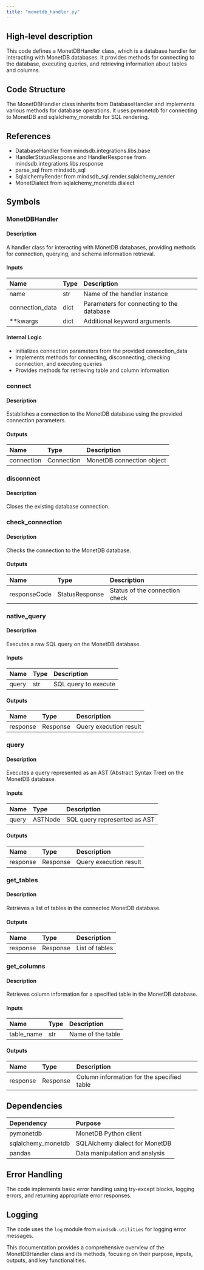 ```yaml
---
title: "monetdb_handler.py"
---
```


## High-level description
This code defines a MonetDBHandler class, which is a database handler for interacting with MonetDB databases. It provides methods for connecting to the database, executing queries, and retrieving information about tables and columns.

## Code Structure
The MonetDBHandler class inherits from DatabaseHandler and implements various methods for database operations. It uses pymonetdb for connecting to MonetDB and sqlalchemy_monetdb for SQL rendering.

## References
- DatabaseHandler from mindsdb.integrations.libs.base
- HandlerStatusResponse and HandlerResponse from mindsdb.integrations.libs.response
- parse_sql from mindsdb_sql
- SqlalchemyRender from mindsdb_sql.render.sqlalchemy_render
- MonetDialect from sqlalchemy_monetdb.dialect

## Symbols

### MonetDBHandler
#### Description
A handler class for interacting with MonetDB databases, providing methods for connection, querying, and schema information retrieval.

#### Inputs
| Name | Type | Description |
|:-----|:-----|:------------|
| name | str | Name of the handler instance |
| connection_data | dict | Parameters for connecting to the database |
| **kwargs | dict | Additional keyword arguments |

#### Internal Logic
- Initializes connection parameters from the provided connection_data
- Implements methods for connecting, disconnecting, checking connection, and executing queries
- Provides methods for retrieving table and column information

### connect
#### Description
Establishes a connection to the MonetDB database using the provided connection parameters.

#### Outputs
| Name | Type | Description |
|:-----|:-----|:------------|
| connection | Connection | MonetDB connection object |

### disconnect
#### Description
Closes the existing database connection.

### check_connection
#### Description
Checks the connection to the MonetDB database.

#### Outputs
| Name | Type | Description |
|:-----|:-----|:------------|
| responseCode | StatusResponse | Status of the connection check |

### native_query
#### Description
Executes a raw SQL query on the MonetDB database.

#### Inputs
| Name | Type | Description |
|:-----|:-----|:------------|
| query | str | SQL query to execute |

#### Outputs
| Name | Type | Description |
|:-----|:-----|:------------|
| response | Response | Query execution result |

### query
#### Description
Executes a query represented as an AST (Abstract Syntax Tree) on the MonetDB database.

#### Inputs
| Name | Type | Description |
|:-----|:-----|:------------|
| query | ASTNode | SQL query represented as AST |

#### Outputs
| Name | Type | Description |
|:-----|:-----|:------------|
| response | Response | Query execution result |

### get_tables
#### Description
Retrieves a list of tables in the connected MonetDB database.

#### Outputs
| Name | Type | Description |
|:-----|:-----|:------------|
| response | Response | List of tables |

### get_columns
#### Description
Retrieves column information for a specified table in the MonetDB database.

#### Inputs
| Name | Type | Description |
|:-----|:-----|:------------|
| table_name | str | Name of the table |

#### Outputs
| Name | Type | Description |
|:-----|:-----|:------------|
| response | Response | Column information for the specified table |

## Dependencies
| Dependency | Purpose |
|:-----------|:--------|
| pymonetdb | MonetDB Python client |
| sqlalchemy_monetdb | SQLAlchemy dialect for MonetDB |
| pandas | Data manipulation and analysis |

## Error Handling
The code implements basic error handling using try-except blocks, logging errors, and returning appropriate error responses.

## Logging
The code uses the `log` module from `mindsdb.utilities` for logging error messages.

This documentation provides a comprehensive overview of the MonetDBHandler class and its methods, focusing on their purpose, inputs, outputs, and key functionalities.